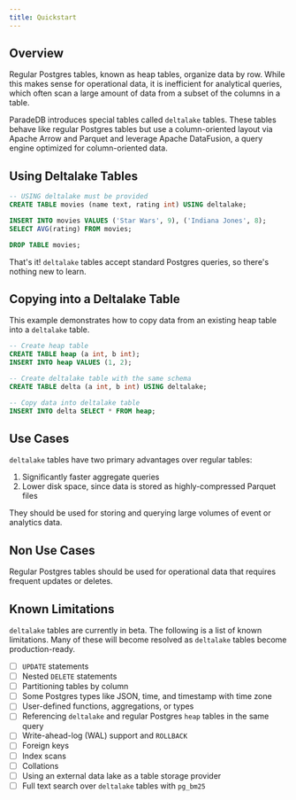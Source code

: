 ```yaml
---
title: Quickstart
---
```


## Overview

Regular Postgres tables, known as heap tables, organize data by row. While this makes sense for operational data,
it is inefficient for analytical queries, which often scan a large amount of data from a subset of the columns
in a table.

ParadeDB introduces special tables called `deltalake` tables. These tables behave like regular Postgres tables but
use a column-oriented layout via Apache Arrow and Parquet and leverage Apache DataFusion, a query engine
optimized for column-oriented data.

## Using Deltalake Tables

```sql
-- USING deltalake must be provided
CREATE TABLE movies (name text, rating int) USING deltalake;

INSERT INTO movies VALUES ('Star Wars', 9), ('Indiana Jones', 8);
SELECT AVG(rating) FROM movies;

DROP TABLE movies;
```

That's it! `deltalake` tables accept standard Postgres queries, so there's nothing new to learn.

## Copying into a Deltalake Table

This example demonstrates how to copy data from an existing heap table into a `deltalake` table.

```sql
-- Create heap table
CREATE TABLE heap (a int, b int);
INSERT INTO heap VALUES (1, 2);

-- Create deltalake table with the same schema
CREATE TABLE delta (a int, b int) USING deltalake;

-- Copy data into deltalake table
INSERT INTO delta SELECT * FROM heap;
```

## Use Cases

`deltalake` tables have two primary advantages over regular tables:

1. Significantly faster aggregate queries
2. Lower disk space, since data is stored as highly-compressed Parquet files

They should be used for storing and querying large volumes of event or analytics data.

## Non Use Cases

Regular Postgres tables should be used for operational data that requires frequent updates
or deletes.

## Known Limitations

`deltalake` tables are currently in beta. The following is a list of known limitations. Many of these
will become resolved as `deltalake` tables become production-ready.

- [ ] `UPDATE` statements
- [ ] Nested `DELETE` statements
- [ ] Partitioning tables by column
- [ ] Some Postgres types like JSON, time, and timestamp with time zone
- [ ] User-defined functions, aggregations, or types
- [ ] Referencing `deltalake` and regular Postgres `heap` tables in the same query
- [ ] Write-ahead-log (WAL) support and `ROLLBACK`
- [ ] Foreign keys
- [ ] Index scans
- [ ] Collations
- [ ] Using an external data lake as a table storage provider
- [ ] Full text search over `deltalake` tables with `pg_bm25`
